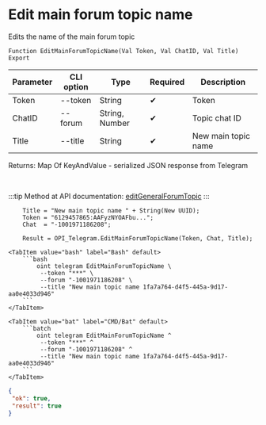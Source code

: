 ﻿---
sidebar_position: 9
description: Edit main forum topic name and other functions to work with Telegram in the Open Integration Package, a free open-source integration library for 1C:Enterprise 8, OneScript and CLI
keywords: [1C, 1С, 1С:Enterprise, 1С:Enterprise 8.3, API, Integration, Services, Exchange, OneScript, CLI, Telegram]
---


# Edit main forum topic name
 Edits the name of the main forum topic



`Function EditMainForumTopicName(Val Token, Val ChatID, Val Title) Export`

  | Parameter | CLI option | Type | Required | Description |
  |-|-|-|-|-|
  | Token | --token | String | &#x2714; | Token |
  | ChatID | --forum | String, Number | &#x2714; | Topic chat ID |
  | Title | --title | String | &#x2714; | New main topic name |

  
  Returns:  Map Of KeyAndValue - serialized JSON response from Telegram

<br/>

:::tip
Method at API documentation: [editGeneralForumTopic](https://core.telegram.org/bots/api#editgeneralforumtopic)
:::
<br/>


```bsl title="1C:Enterprise/OneScript code example"
    Title = "New main topic name " + String(New UUID);
    Token = "6129457865:AAFyzNYOAFbu...";
    Chat  = "-1001971186208";

    Result = OPI_Telegram.EditMainForumTopicName(Token, Chat, Title);
```
 

 <Tabs>
  
    <TabItem value="bash" label="Bash" default>
        ```bash
            oint telegram EditMainForumTopicName \
             --token "***" \
             --forum "-1001971186208" \
             --title "New main topic name 1fa7a764-d4f5-445a-9d17-aa0e4033d946"
        ```
    </TabItem>
  
    <TabItem value="bat" label="CMD/Bat" default>
        ```batch
            oint telegram EditMainForumTopicName ^
             --token "***" ^
             --forum "-1001971186208" ^
             --title "New main topic name 1fa7a764-d4f5-445a-9d17-aa0e4033d946"
        ```
    </TabItem>
</Tabs>


```json title="Result"
{
 "ok": true,
 "result": true
}
```
